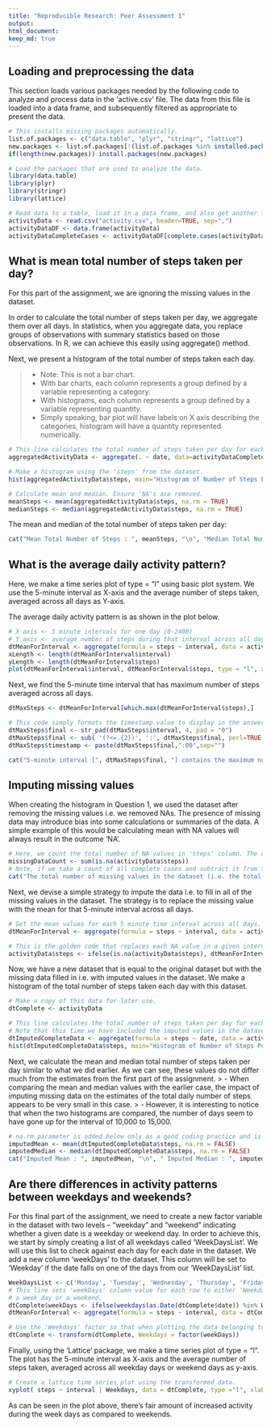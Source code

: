 ```yaml
---
title: "Reproducible Research: Peer Assessment 1"
output: 
html_document:
keep_md: true
---
```



## Loading and preprocessing the data
This section loads various packages needed by the following code to analyze and process data in the 'active.csv' file. The data from this file is loaded into a data frame, and subsequently filtered as appropriate to present the data.
```r
# This installs missing packages automatically.
list.of.packages <- c("data.table", "plyr", "stringr", "lattice")
new.packages <- list.of.packages[!(list.of.packages %in% installed.packages()[,"Package"])]
if(length(new.packages)) install.packages(new.packages)

# Load the packages that are used to analyze the data.
library(data.table)
library(plyr)
library(stringr)
library(lattice)

# Read data to a table, load it in a data frame, and also get another frame that ignores the missing values.
activityData <- read.csv("activity.csv", header=TRUE, sep=",")
activityDataDF <- data.frame(activityData)
activityDataCompleteCases <- activityDataDF[complete.cases(activityData),]
```

## What is mean total number of steps taken per day?
For this part of the assignment, we are ignoring the missing values in the dataset.

In order to calculate the total number of steps taken per day, we aggregate them over all days.
In statistics, when you aggregate data, you replace groups of observations with summary statistics based on those observations. In R, we can achieve this easily using aggregate() method.

Next, we present a histogram of the total number of steps taken each day. 

> - Note: This is not a bar chart. 
> - With bar charts, each column represents a group defined by a variable representing a category. 
> - With histograms, each column represents a group defined by a variable representing quantity. 
> - Simply speaking, bar plot will have labels on X axis describing the categories, histogram will have a quantity represented numerically.

```r
# This line calculates the total number of steps taken per day for each day in the dataset.
aggregatedActivityData <- aggregate(. ~ date, data=activityDataCompleteCases, FUN=sum)

# Make a histogram using the 'steps' from the dataset.
hist(aggregatedActivityData$steps, main="Histogram of Number of Steps Per Day", xlab = "Number of Steps", ylab = "Number of Days")

# Calculate mean and median. Ensure 'NA's are removed.
meanSteps <- mean(aggregatedActivityData$steps, na.rm = TRUE)
medianSteps <- median(aggregatedActivityData$steps, na.rm = TRUE)
```

The mean and median of the total number of steps taken per day:
```r
cat("Mean Total Number of Steps : ", meanSteps, "\n", "Median Total Number of Steps : ", medianSteps)
```

## What is the average daily activity pattern?
Here, we make a time series plot of type = "l" using basic plot system. We use the 5-minute interval as X-axis and the average number of steps taken, averaged across all days as Y-axis.

The average daily activity pattern is as shown in the plot below.
```r
# X axis <- 5 minute intervals for one day (0-2400)
# Y axis <- average number of steps during that interval across all days. Use only complete cases.
dtMeanForInterval <- aggregate(formula = steps ~ interval, data = activityDataCompleteCases, FUN = mean)
xLength <- length(dtMeanForInterval$interval)
yLength <- length(dtMeanForInterval$steps)
plot(dtMeanForInterval$interval, dtMeanForInterval$steps, type = "l", xlab = "5 Minute Intervals for One Day", ylab = "Avg Number of Steps Across All Days", col = "blue")
```

Next, we find the 5-minute time interval that has maximum number of steps averaged across all days.
```r
dtMaxSteps <- dtMeanForInterval[which.max(dtMeanForInterval$steps),]

# This code simply formats the timestamp value to display in the answer.
dtMaxSteps$final <- str_pad(dtMaxSteps$interval, 4, pad = "0")
dtMaxSteps$final <- sub( '(?<=.{2})', ':', dtMaxSteps$final, perl=TRUE )
dtMaxSteps$timestamp <- paste(dtMaxSteps$final,":00",sep="")

cat("5-minute interval [", dtMaxSteps$final, "] contains the maximum number of steps [", dtMaxSteps$steps, "] when number of steps are averaged across all days." )
```

## Imputing missing values
When creating the histogram in Question 1, we used the dataset after removing the missing values i.e. we removed NAs. The presence of missing data may introduce bias into some calculations or summaries of the data. A simple example of this would be calculating mean with NA values will always result in the outcome 'NA'.
```r
# Here, we count the total number of NA values in 'steps' column. The other two columns do not have any NAV values.
missingDataCount <- sum(is.na(activityData$steps))
# Note, if we take a count of all complete cases and subtract it from the total number of records in original dataset, we still get the same result.
cat("The total number of missing values in the dataset (i.e. the total number of rows with NAs) [", missingDataCount, "].")
```

Next, we devise a simple strategy to impute the data i.e. to fill in all of the missing values in the dataset. 
The strategy is to replace the missing value with the mean for that 5-minute interval across all days.
```r
# Get the mean values for each 5 minute time interval across all days.
dtMeanForInterval <- aggregate(formula = steps ~ interval, data = activityData, FUN = mean)

# This is the golden code that replaces each NA value in a given interval with the mean value of that interval across all days.
activityData$steps <- ifelse(is.na(activityData$steps), dtMeanForInterval$steps[match(activityData$interval, dtMeanForInterval$interval)], activityData$steps)
```

Now, we have a new dataset that is equal to the original dataset but with the missing data filled in i.e. with imputed values in the dataset. We make a histogram of the total number of steps taken each day with this dataset. 
```r
# Make a copy of this data for later use.
dtComplete <- activityData

# This line calculates the total number of steps taken per day for each day in the dataset.
# Note that this time we have included the imputed values in the dataset.
dtImputedCompleteData <- aggregate(formula = steps ~ date, data = activityData, FUN = sum)
hist(dtImputedCompleteData$steps, main="Histogram of Number of Steps Per Day Imputed NAs", xlab = "Number of Steps", ylab = "Number of Days")
```

Next, we calculate the mean and median total number of steps taken per day similar to what we did earlier. As we can see, these values do not differ much from the estimates from the first part of the assignment. 
> - When comparing the mean and median values with the earlier case, the impact of imputing missing data on the estimates of the total daily number of steps appears to be very small in this case. 
> - However, it is interesting to notice that when the two histograms are compared, the number of days seem to have gone up for the interval of 10,000 to 15,000.

```r
# na.rm parameter is added below only as a good coding practice and is probably needed here as the dataset should not have any NA values in the first place.
imputedMean <- mean(dtImputedCompleteData$steps, na.rm = FALSE)
imputedMedian <- median(dtImputedCompleteData$steps, na.rm = FALSE)
cat("Imputed Mean : ", imputedMean, "\n", " Imputed Median : ", imputedMedian)
```

## Are there differences in activity patterns between weekdays and weekends?
For this final part of the assignment, we need to create a new factor variable in the dataset with two levels – “weekday” and “weekend” indicating whether a given date is a weekday or weekend day. 
In order to achieve this, we start by simply creating a list of all weekdays called 'WeekDaysList'. We will use this list to check against each day for each date in the dataset. 
We add a new column 'weekDays' to the dataset. This column will be set to 'Weekday' if the date falls on one of the days from our 'WeekDaysList' list.
```r
WeekDaysList <- c('Monday', 'Tuesday', 'Wednesday', 'Thursday', 'Friday')
# This line sets 'weekDays' column value for each row to either 'Weekday' or 'Weekend' depending upon whether the date falls on 
# a week day or a weekend.
dtComplete$weekDays <- ifelse(weekdays(as.Date(dtComplete$date)) %in% WeekDaysList, 'Weekday', 'Weekend')
dtMeanForInterval <- aggregate(formula = steps ~ interval, data = dtComplete, FUN = mean)

# Use the 'Weekdays' factor so that when plotting the data belonging to week days appears on one panel and the weekend data appears on second panel.
dtComplete <- transform(dtComplete, Weekdays = factor(weekDays))
```

Finally, using the 'Lattice' package, we make a time series plot of type = "l". The plot has the 5-minute interval as X-axis and the average number of steps taken, averaged across all weekday days or weekend days as y-axis.
```r
# Create a lattice time series plot using the transformed data.
xyplot( steps ~ interval | Weekdays, data = dtComplete, type ="l", xlab ="Interval", ylab="Number of Steps", layout = c(1,2))
```

As can be seen in the plot above, there's fair amount of increased activity during the week days as compared to weekends.
